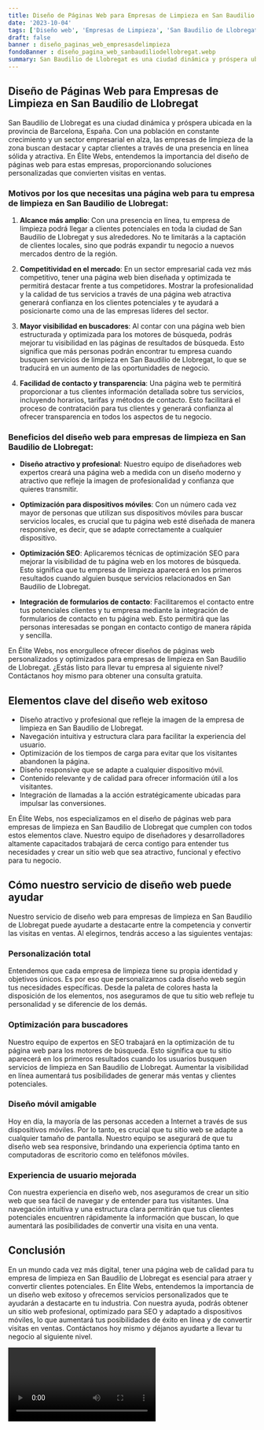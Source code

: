 ```yaml
---
title: Diseño de Páginas Web para Empresas de Limpieza en San Baudilio de Llobregat
date: '2023-10-04'
tags: ['Diseño web', 'Empresas de Limpieza', 'San Baudilio de Llobregat']
draft: false
banner : diseño_paginas_web_empresasdelimpieza
fondoBanner : diseño_pagina_web_sanbaudiliodellobregat.webp
summary: San Baudilio de Llobregat es una ciudad dinámica y próspera ubicada en la provincia de Barcelona, España. Con una población en constante crecimiento y un sector empresarial en alza, las empresas de limpieza de la zona buscan destacar y captar clientes a través de una presencia en línea sólida y atractiva. En Élite Webs, entendemos la importancia del diseño de páginas web para estas empresas, proporcionando soluciones personalizadas que convierten visitas en ventas.
---
```


## Diseño de Páginas Web para Empresas de Limpieza en San Baudilio de Llobregat

San Baudilio de Llobregat es una ciudad dinámica y próspera ubicada en la provincia de Barcelona, España. Con una población en constante crecimiento y un sector empresarial en alza, las empresas de limpieza de la zona buscan destacar y captar clientes a través de una presencia en línea sólida y atractiva. En Élite Webs, entendemos la importancia del diseño de páginas web para estas empresas, proporcionando soluciones personalizadas que convierten visitas en ventas.

### Motivos por los que necesitas una página web para tu empresa de limpieza en San Baudilio de Llobregat:

1. **Alcance más amplio**: Con una presencia en línea, tu empresa de limpieza podrá llegar a clientes potenciales en toda la ciudad de San Baudilio de Llobregat y sus alrededores. No te limitarás a la captación de clientes locales, sino que podrás expandir tu negocio a nuevos mercados dentro de la región.

2. **Competitividad en el mercado**: En un sector empresarial cada vez más competitivo, tener una página web bien diseñada y optimizada te permitirá destacar frente a tus competidores. Mostrar la profesionalidad y la calidad de tus servicios a través de una página web atractiva generará confianza en los clientes potenciales y te ayudará a posicionarte como una de las empresas líderes del sector.

3. **Mayor visibilidad en buscadores**: Al contar con una página web bien estructurada y optimizada para los motores de búsqueda, podrás mejorar tu visibilidad en las páginas de resultados de búsqueda. Esto significa que más personas podrán encontrar tu empresa cuando busquen servicios de limpieza en San Baudilio de Llobregat, lo que se traducirá en un aumento de las oportunidades de negocio.

4. **Facilidad de contacto y transparencia**: Una página web te permitirá proporcionar a tus clientes información detallada sobre tus servicios, incluyendo horarios, tarifas y métodos de contacto. Esto facilitará el proceso de contratación para tus clientes y generará confianza al ofrecer transparencia en todos los aspectos de tu negocio.

### Beneficios del diseño web para empresas de limpieza en San Baudilio de Llobregat:

- **Diseño atractivo y profesional**: Nuestro equipo de diseñadores web expertos creará una página web a medida con un diseño moderno y atractivo que refleje la imagen de profesionalidad y confianza que quieres transmitir.

- **Optimización para dispositivos móviles**: Con un número cada vez mayor de personas que utilizan sus dispositivos móviles para buscar servicios locales, es crucial que tu página web esté diseñada de manera responsive, es decir, que se adapte correctamente a cualquier dispositivo.

- **Optimización SEO**: Aplicaremos técnicas de optimización SEO para mejorar la visibilidad de tu página web en los motores de búsqueda. Esto significa que tu empresa de limpieza aparecerá en los primeros resultados cuando alguien busque servicios relacionados en San Baudilio de Llobregat.

- **Integración de formularios de contacto**: Facilitaremos el contacto entre tus potenciales clientes y tu empresa mediante la integración de formularios de contacto en tu página web. Esto permitirá que las personas interesadas se pongan en contacto contigo de manera rápida y sencilla.

En Élite Webs, nos enorgullece ofrecer diseños de páginas web personalizados y optimizados para empresas de limpieza en San Baudilio de Llobregat. ¿Estás listo para llevar tu empresa al siguiente nivel? Contáctanos hoy mismo para obtener una consulta gratuita.

<GifSeo />

<Cta />

## Elementos clave del diseño web exitoso

* Diseño atractivo y profesional que refleje la imagen de la empresa de limpieza en San Baudilio de Llobregat.
* Navegación intuitiva y estructura clara para facilitar la experiencia del usuario.
* Optimización de los tiempos de carga para evitar que los visitantes abandonen la página.
* Diseño responsive que se adapte a cualquier dispositivo móvil.
* Contenido relevante y de calidad para ofrecer información útil a los visitantes.
* Integración de llamadas a la acción estratégicamente ubicadas para impulsar las conversiones.

En Élite Webs, nos especializamos en el diseño de páginas web para empresas de limpieza en San Baudilio de Llobregat que cumplen con todos estos elementos clave. Nuestro equipo de diseñadores y desarrolladores altamente capacitados trabajará de cerca contigo para entender tus necesidades y crear un sitio web que sea atractivo, funcional y efectivo para tu negocio.

## Cómo nuestro servicio de diseño web puede ayudar

Nuestro servicio de diseño web para empresas de limpieza en San Baudilio de Llobregat puede ayudarte a destacarte entre la competencia y convertir las visitas en ventas. Al elegirnos, tendrás acceso a las siguientes ventajas:

### Personalización total

Entendemos que cada empresa de limpieza tiene su propia identidad y objetivos únicos. Es por eso que personalizamos cada diseño web según tus necesidades específicas. Desde la paleta de colores hasta la disposición de los elementos, nos aseguramos de que tu sitio web refleje tu personalidad y se diferencie de los demás.

### Optimización para buscadores

Nuestro equipo de expertos en SEO trabajará en la optimización de tu página web para los motores de búsqueda. Esto significa que tu sitio aparecerá en los primeros resultados cuando los usuarios busquen servicios de limpieza en San Baudilio de Llobregat. Aumentar la visibilidad en línea aumentará tus posibilidades de generar más ventas y clientes potenciales.

### Diseño móvil amigable

Hoy en día, la mayoría de las personas acceden a Internet a través de sus dispositivos móviles. Por lo tanto, es crucial que tu sitio web se adapte a cualquier tamaño de pantalla. Nuestro equipo se asegurará de que tu diseño web sea responsive, brindando una experiencia óptima tanto en computadoras de escritorio como en teléfonos móviles.

### Experiencia de usuario mejorada

Con nuestra experiencia en diseño web, nos aseguramos de crear un sitio web que sea fácil de navegar y de entender para tus visitantes. Una navegación intuitiva y una estructura clara permitirán que tus clientes potenciales encuentren rápidamente la información que buscan, lo que aumentará las posibilidades de convertir una visita en una venta.

## Conclusión

En un mundo cada vez más digital, tener una página web de calidad para tu empresa de limpieza en San Baudilio de Llobregat es esencial para atraer y convertir clientes potenciales. En Élite Webs, entendemos la importancia de un diseño web exitoso y ofrecemos servicios personalizados que te ayudarán a destacarte en tu industria. Con nuestra ayuda, podrás obtener un sitio web profesional, optimizado para SEO y adaptado a dispositivos móviles, lo que aumentará tus posibilidades de éxito en línea y de convertir visitas en ventas. Contáctanos hoy mismo y déjanos ayudarte a llevar tu negocio al siguiente nivel.

<Video />

<CtaBot job='Empresas de Limpieza' city='San Baudilio de Llobregat'/>

<Gmaps query='San Baudilio de Llobregat+españa+maps' />